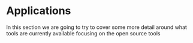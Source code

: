 # Applications {#apps}

In this section we are going to try to cover some more detail around what tools are currently available focusing on the open source tools